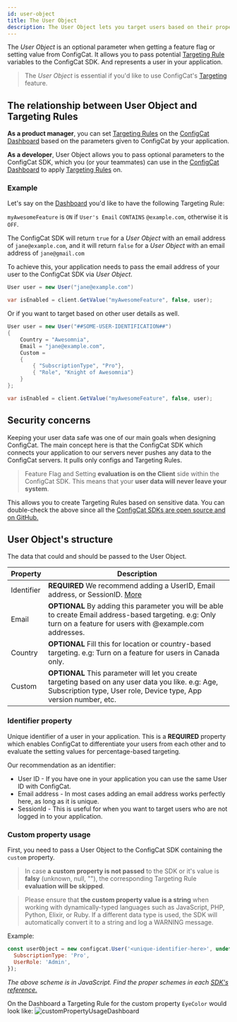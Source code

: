 ```yaml
---
id: user-object
title: The User Object
description: The User Object lets you target users based on their properties with different features. The User Object is essential for beta and A/B testing.
---
```


The _User Object_ is an optional parameter when getting a feature flag or setting value from ConfigCat.
It allows you to pass potential [Targeting Rule](../advanced/targeting.mdx) variables to the ConfigCat SDK.
And represents a user in your application.

> The _User Object_ is essential if you'd like to use ConfigCat's [Targeting](../advanced/targeting.mdx) feature.

## The relationship between User Object and Targeting Rules

**As a product manager**, you can set [Targeting Rules](../advanced/targeting.mdx) on the <a href="https://app.configcat.com" target="_blank">ConfigCat Dashboard</a> based on the parameters given to ConfigCat by your application.

**As a developer**, User Object allows you to pass optional parameters to the ConfigCat SDK, which you (or your teammates) can use in the <a href="https://app.configcat.com" target="_blank">ConfigCat Dashboard</a> to apply [Targeting Rules](../advanced/targeting.mdx) on.

### Example

Let's say on the <a href="https://app.configcat.com" target="_blank">Dashboard</a> you'd like to have the following Targeting Rule:

`myAwesomeFeature` is `ON` if `User's Email` `CONTAINS` `@example.com`, otherwise it is `OFF`.

The ConfigCat SDK will return `true` for a _User Object_ with an email address of `jane@example.com`, and it will return `false` for a _User Object_ with an email address of `jane@gmail.com`

To achieve this, your application needs to pass the email address of your user to the ConfigCat SDK via _User Object_.

```csharp
User user = new User("jane@example.com")

var isEnabled = client.GetValue("myAwesomeFeature", false, user);
```

Or if you want to target based on other user details as well.

```csharp
User user = new User("##SOME-USER-IDENTIFICATION##")
{
    Country = "Awesomnia",
    Email = "jane@example.com",
    Custom =
    {
        { "SubscriptionType", "Pro"},
        { "Role", "Knight of Awesomnia"}
    }
};

var isEnabled = client.GetValue("myAwesomeFeature", false, user);

```

## Security concerns

Keeping your user data safe was one of our main goals when designing ConfigCat. The main concept here is that the ConfigCat SDK which connects your application to our servers never pushes any data to the ConfigCat servers. It pulls only configs and Targeting Rules.

> Feature Flag and Setting **evaluation is on the Client** side within the ConfigCat SDK. This means that your **user data will never leave your system**.

This allows you to create Targeting Rules based on sensitive data.
You can double-check the above since all the <a href="https://github.com/configcat" target="_blank">ConfigCat SDKs are open source and on GitHub.</a>

## User Object's structure

The data that could and should be passed to the User Object.

| Property   | Description                                                                                                                                                              |
| ---------- | ------------------------------------------------------------------------------------------------------------------------------------------------------------------------ |
| Identifier | **REQUIRED** We recommend adding a UserID, Email address, or SessionID. [More](/targeting/user-object/#identifier-attribute)                                              |
| Email      | **OPTIONAL** By adding this parameter you will be able to create Email address-based targeting. e.g: Only turn on a feature for users with @example.com addresses.       |
| Country    | **OPTIONAL** Fill this for location or country-based targeting. e.g: Turn on a feature for users in Canada only.                                                         |
| Custom     | **OPTIONAL** This parameter will let you create targeting based on any user data you like. e.g: Age, Subscription type, User role, Device type, App version number, etc. |

### Identifier property

Unique identifier of a user in your application. This is a **REQUIRED** property which enables ConfigCat to differentiate your users from each other and to evaluate the setting values for percentage-based targeting.

Our recommendation as an identifier:

- User ID - If you have one in your application you can use the same User ID with ConfigCat.
- Email address - In most cases adding an email address works perfectly here, as long as it is unique.
- SessionId - This is useful for when you want to target users who are not logged in to your application.

### Custom property usage

First, you need to pass a User Object to the ConfigCat SDK containing the `custom` property.

> In case **a custom property is not passed** to the SDK or it's value is **falsy** (unknown, null, ""), the corresponding Targeting Rule **evaluation will be skipped**.

> Please ensure that **the custom property value is a string** when working with dynamically-typed languages such as JavaScript, PHP, Python, Elixir, or Ruby. If a different data type is used, the SDK will automatically convert it to a string and log a WARNING message.

Example:

```javascript
const userObject = new configcat.User('<unique-identifier-here>', undefined, undefined, {
  SubscriptionType: 'Pro',
  UserRole: 'Admin',
});
```

_The above scheme is in JavaScript. Find the proper schemes in each [SDK's reference.](/sdk-reference/overview)_

On the Dashboard a Targeting Rule for the custom property `EyeColor` would look like:
<img src="/docs/assets/custom-property-ui.png" className="zoomable" alt="customPropertyUsageDashboard" />
